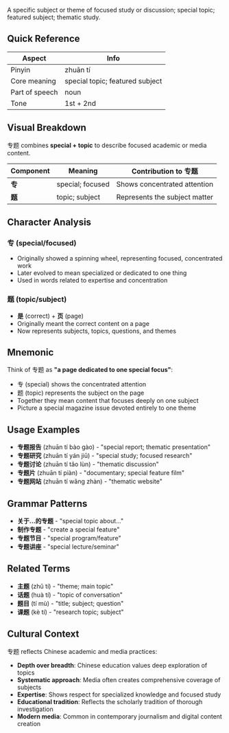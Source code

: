 A specific subject or theme of focused study or discussion; special topic; featured subject;
thematic study.

## Quick Reference

| Aspect         | Info                            |
| -------------- | ------------------------------- |
| Pinyin         | zhuān tí                        |
| Core meaning   | special topic; featured subject |
| Part of speech | noun                            |
| Tone           | 1st + 2nd                       |

## Visual Breakdown

专题 combines **special + topic** to describe focused academic or media content.

| Component | Meaning          | Contribution to 专题          |
| --------- | ---------------- | ----------------------------- |
| **专**    | special; focused | Shows concentrated attention  |
| **题**    | topic; subject   | Represents the subject matter |

## Character Analysis

### 专 (special/focused)

- Originally showed a spinning wheel, representing focused, concentrated work
- Later evolved to mean specialized or dedicated to one thing
- Used in words related to expertise and concentration

### 题 (topic/subject)

- **是** (correct) + **页** (page)
- Originally meant the correct content on a page
- Now represents subjects, topics, questions, and themes

## Mnemonic

Think of 专题 as **"a page dedicated to one special focus"**:

- 专 (special) shows the concentrated attention
- 题 (topic) represents the subject on the page
- Together they mean content that focuses deeply on one subject
- Picture a special magazine issue devoted entirely to one theme

## Usage Examples

- **专题报告** (zhuān tí bào gào) - "special report; thematic presentation"
- **专题研究** (zhuān tí yán jiū) - "special study; focused research"
- **专题讨论** (zhuān tí tǎo lùn) - "thematic discussion"
- **专题片** (zhuān tí piàn) - "documentary; special feature film"
- **专题网站** (zhuān tí wǎng zhàn) - "thematic website"

## Grammar Patterns

- **关于...的专题** - "special topic about..."
- **制作专题** - "create a special feature"
- **专题节目** - "special program/feature"
- **专题讲座** - "special lecture/seminar"

## Related Terms

- **主题** (zhǔ tí) - "theme; main topic"
- **话题** (huà tí) - "topic of conversation"
- **题目** (tí mù) - "title; subject; question"
- **课题** (kè tí) - "research topic; subject"

## Cultural Context

专题 reflects Chinese academic and media practices:

- **Depth over breadth**: Chinese education values deep exploration of topics
- **Systematic approach**: Media often creates comprehensive coverage of subjects
- **Expertise**: Shows respect for specialized knowledge and focused study
- **Educational tradition**: Reflects the scholarly tradition of thorough investigation
- **Modern media**: Common in contemporary journalism and digital content creation
